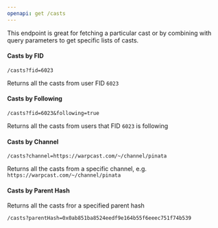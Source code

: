 ```yaml
---
openapi: get /casts
---
```


This endpoint is great for fetching a particular cast or by combining with query parameters to get specific lists of casts.

#### Casts by FID

```
/casts?fid=6023
```
Returns all the casts from user FID `6023`

#### Casts by Following

```
/casts?fid=6023&following=true
```

Returns all the casts from users that FID `6023` is following

#### Casts by Channel

```
/casts?channel=https://warpcast.com/~/channel/pinata
```

Returns all the casts from a specific channel, e.g. `https://warpcast.com/~/channel/pinata`


#### Casts by Parent Hash

Returns all the casts fror a specified parent hash

```
/casts?parentHash=0x0ab851ba8524eedf9e164b55f6eeec751f74b539
```

